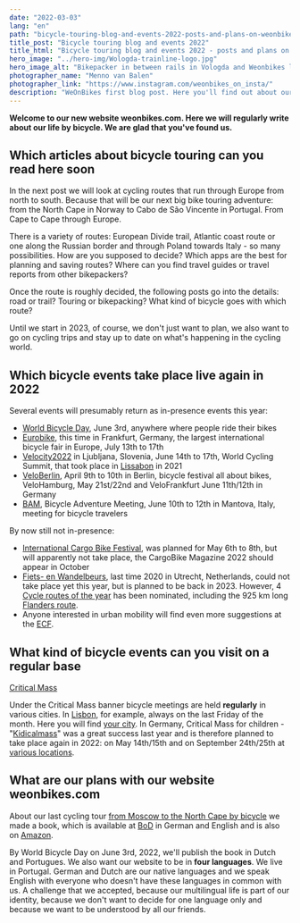 ```yaml
---
date: "2022-03-03"
lang: "en"
path: "bicycle-touring-blog-and-events-2022-posts-and-plans-on-weonbikes"
title_post: "Bicycle touring blog and events 2022"
title_html: "Bicycle touring blog and events 2022 - posts and plans on WeOnBikes"
hero_image: "../hero-img/Wologda-trainline-logo.jpg"
hero_image_alt: "Bikepacker in between rails in Vologda and Weonbikes logo"
photographer_name: "Menno van Balen"
photographer_link: "https://www.instagram.com/weonbikes_on_insta/"
description: "WeOnBikes first blog post. Here you'll find out about our next bike touring topics, which cycling events you can visit live again in 2022 and which ones regularly, and what we are planning with our website and our book From Moscow to the North Cape by bicycle."
---
```


**Welcome to our new website weonbikes.com. Here we will regularly write about our life by bicycle. We are glad that you've found us.**

## Which articles about bicycle touring can you read here soon

In the next post we will look at cycling routes that run through Europe from north to south. Because that will be our next big bike touring adventure: from the North Cape in Norway to Cabo de São Vincente in Portugal. From Cape to Cape through Europe.

There is a variety of routes: European Divide trail, Atlantic coast route or one along the Russian border and through Poland towards Italy - so many possibilities. How are you supposed to decide? Which apps are the best for planning and saving routes? Where can you find travel guides or travel reports from other bikepackers?

Once the route is roughly decided, the following posts go into the details: road or trail? Touring or bikepacking? What kind of bicycle goes with which route?

Until we start in 2023, of course, we don't just want to plan, we also want to go on cycling trips and stay up to date on what's happening in the cycling world.

## Which bicycle events take place live again in 2022

Several events will presumably return as in-presence events this year:

- [World Bicycle Day](https://www.un.org/en/observances/bicycle-day), June 3rd, anywhere where people ride their bikes
- [Eurobike](https://www.eurobike.com/en/), this time in Frankfurt, Germany, the largest international bicycle fair in Europe, July 13th to 17th
- [Velocity2022](https://www.velo-city2022.com/en/) in Ljubljana, Slovenia, June 14th to 17th, World Cycling Summit, that took place in [Lissabon](https://www.velo-city2021.com/) in 2021
- [VeloBerlin](https://velofestivals.com/veloberlin/), April 9th to 10th in Berlin, bicycle festival all about bikes, VeloHamburg, May 21st/22nd and VeloFrankfurt June 11th/12th in Germany
- [BAM](https://www.bameurope.it/en/), Bicycle Adventure Meeting, June 10th to 12th in Mantova, Italy, meeting for bicycle travelers

By now still not in-presence:

- [International Cargo Bike Festival](https://cargobikefestival.com/), was planned for May 6th to 8th, but will apparently not take place, the CargoBike Magazine 2022 should appear in October
- [Fiets- en Wandelbeurs](https://www.fietsenwandelbeurs.nl/fietsroute-van-het-jaar/), last time 2020 in Utrecht, Netherlands, could not take place yet this year, but is planned to be back in 2023. However, 4 [Cycle routes of the year](https://www.fietsenwandelbeurs.nl/fietsroute-van-het-jaar/) has been nominated, including the 925 km long [Flanders route](https://www.vlaanderenmetdefiets.be/en/routes/vlaanderen.html).
- Anyone interested in urban mobility will find even more suggestions at the [ECF](https://ecf.com/news-and-events/calendar?page=1).

## What kind of bicycle events can you visit on a regular base

[Critical Mass](<https://en.wikipedia.org/wiki/Critical_Mass_(cycling)>)

Under the Critical Mass banner bicycle meetings are held **regularly** in various cities. In [Lisbon](http://www.massacriticapt.net/), for example, always on the last Friday of the month. Here you will find [your city](https://criticalmass.in/world). In Germany, Critical Mass for children - "[Kidicalmass](https://kinderaufsrad.org/kidical-mass-2021-in-bildern/)" was a great success last year and is therefore planned to take place again in 2022: on May 14th/15th and on September 24th/25th at [various locations](https://kinderaufsrad.org/aktionsbuendnis/#aktionsorte).

## What are our plans with our website weonbikes.com

About our last cycling tour [from Moscow to the North Cape by bicycle](https://weonbikes.com/en/book) we made a book, which is available at [BoD](https://www.bod.de/buchshop/catalogsearch/result/?q=Uta+Schulz) in German and English and is also on [Amazon](https://www.amazon.com/Uta-Schulz/e/B09SVCVM7H?ref=sr_ntt_srch_lnk_1&qid=1646048903&sr=1-1).

By World Bicycle Day on June 3rd, 2022, we'll publish the book in Dutch and Portugues. We also want our website to be in **four languages**. We live in Portugal. German and Dutch are our native languages and we speak English with everyone who doesn't have these languages in common with us. A challenge that we accepted, because our multilingual life is part of our identity, because we don't want to decide for one language only and because we want to be understood by all our friends.
